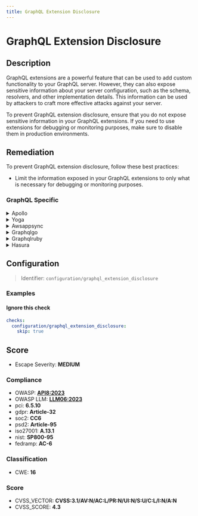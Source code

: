 ```yaml
---
title: GraphQL Extension Disclosure
---
```


# GraphQL Extension Disclosure

## Description

GraphQL extensions are a powerful feature that can be used to add custom functionality to your GraphQL server. However, they can also expose sensitive information about your server configuration, such as the schema, resolvers, and other implementation details. This information can be used by attackers to craft more effective attacks against your server.

To prevent GraphQL extension disclosure, ensure that you do not expose sensitive information in your GraphQL extensions. If you need to use extensions for debugging or monitoring purposes, make sure to disable them in production environments.


## Remediation

To prevent GraphQL extension disclosure, follow these best practices:

  - Limit the information exposed in your GraphQL extensions to only what is necessary for debugging or monitoring purposes.



### GraphQL Specific

<details>
    <summary>Apollo</summary>

For Apollo Server, disable introspection and the GraphQL Playground in production by setting 'introspection' and 'playground' to false in the server configuration. Additionally, consider using the 'apollo-server-plugin-response-cache' to add caching and reduce the risk of information leakage through error messages or extensions.

</details>

<details>
    <summary>Yoga</summary>

For Yoga framework engine, ensure that GraphQL extensions are disabled in production to prevent sensitive information disclosure. Use environment variables to conditionally enable extensions only in development or staging environments.

</details>

<details>
    <summary>Awsappsync</summary>

For AWS AppSync, ensure that the 'aws_appsync_graphqlEndpoint' is not publicly exposed and that appropriate authentication mechanisms are in place. Disable unnecessary extensions and verbose error messages in production to prevent information leakage. Implement fine-grained access controls using AWS IAM and AppSync resolvers to limit access to sensitive data and operations.

</details>

<details>
    <summary>Graphqlgo</summary>

To mitigate the risk of GraphQL extension disclosure in the GraphQLGo framework, configure the server to disable extensions in production. Use environment variables to conditionally enable extensions only in development or staging environments. Regularly audit your GraphQL extensions to ensure they do not leak sensitive information and adhere to the principle of least privilege by only granting necessary access rights to the extensions.

</details>

<details>
    <summary>Graphqlruby</summary>

In the GraphQLRuby framework, disable introspection and extension information in production by setting `introspection` and `debug` to false within your GraphQL schema configuration. This prevents the exposure of sensitive schema details and ensures that extensions do not reveal implementation specifics that could be leveraged by attackers.

</details>

<details>
    <summary>Hasura</summary>

For Hasura GraphQL engine, ensure that introspection and the GraphQL Playground are disabled in production. Use environment variables to configure the engine, setting 'HASURA_GRAPHQL_ENABLE_INTROSPECTION' and 'HASURA_GRAPHQL_ENABLE_PLAYGROUND' to 'false'. Additionally, implement proper authentication and authorization mechanisms to restrict access to the GraphQL API.

</details>

## Configuration

> Identifier: `configuration/graphql_extension_disclosure`



### Examples



#### Ignore this check

```yaml
checks:
  configuration/graphql_extension_disclosure:
    skip: true
```




## Score

- Escape Severity: **<span className="medium-severity">MEDIUM</span>**

### Compliance

- OWASP: **[API8:2023](https://github.com/OWASP/API-Security/blob/master/editions/2023/en/0xa8-security-misconfiguration.md)**
- OWASP LLM: **[LLM06:2023](https://owasp.org/www-project-top-10-for-large-language-model-applications/assets/PDF/OWASP-Top-10-for-LLMs-2023-v1_1.pdf)**
- pci: **6.5.10**
- gdpr: **Article-32**
- soc2: **CC6**
- psd2: **Article-95**
- iso27001: **A.13.1**
- nist: **SP800-95**
- fedramp: **AC-6**

### Classification

- CWE: **16**




### Score

- CVSS_VECTOR: **CVSS:3.1/AV:N/AC:L/PR:N/UI:N/S:U/C:L/I:N/A:N**
- CVSS_SCORE: **4.3**

